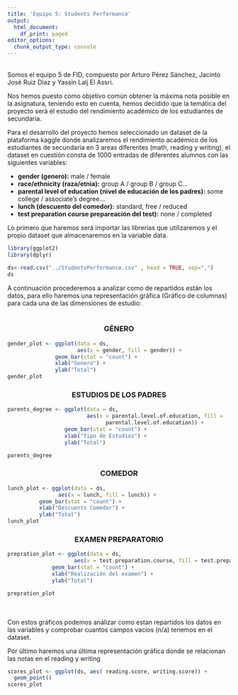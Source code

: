 ```yaml
---
title: 'Equipo 5: Students Performance'
output:
  html_document:
    df_print: paged
editor_options:
  chunk_output_type: console
---
```


<br>
Somos el equipo 5 de FID, compuesto por Arturo Pérez Sánchez, Jacinto José Ruiz Díaz  y Yassin Lalj El Assri.

Nos hemos puesto como objetivo común obtener la máxima nota posible en la asignatura, teniendo esto en cuenta, hemos decidido que la temática del proyecto será el estudio del rendimiento académico de los estudiantes de secundaria.

Para el desarrollo del proyecto hemos seleccionado un dataset de la plataforma kaggle donde analizaremos el rendimiento académico de los estudiantes de secundaria en 3 areas diferentes (math, reading y writing), el dataset en cuestión consta de 1000 entradas de diferentes alumnos con las siguientes variables:

<ul>
<li><b>gender (genero):</b> male / female</li>
<li><b>race/ethnicity (raza/etnia):</b> group A / group B / group C...</li>
<li><b>parental level of education (nivel de educación de los padres):</b> some college / associate's degree...</li>
<li><b>lunch (descuento del comedor):</b> standard, free / reduced</li>
<li><b>test preparation course	prepareación del test):</b> none / completed</li>
</ul>

Lo primero que haremos será importar las librerias que utilizaremos y el propio dataset que almacenaremos en la variable data.


```r
library(ggplot2)
library(dplyr)

ds<-read.csv("../StudentsPerformance.csv" , head = TRUE, sep=",")
ds
```

A continuación procederemos a analizar como de repartidos están los datos, para ello haremos una representación gráfica (Gráfico de columnas) para cada una de las dimensiones de estudio:
<br><br>
<h3 style="text-align:center"> GÉNERO </h3> 
```r
gender_plot <- ggplot(data = ds, 
                      aes(x = gender, fill = gender)) + 
               geom_bar(stat = "count") +
               xlab("Genero") + 
               ylab("Total")
gender_plot
```

<h3 style="text-align:center"> ESTUDIOS DE LOS PADRES </h3> 
```r
parents_degree <- ggplot(data = ds,
                         aes(x = parental.level.of.education, fill =
                               parental.level.of.education)) + 
                  geom_bar(stat = "count") + 
                  xlab("Tipo de Estudios") + 
                  ylab("Total")

parents_degree
```

<h3 style="text-align:center"> COMEDOR </h3> 

```r
lunch_plot <- ggplot(data = ds,
                aes(x = lunch, fill = lunch)) +
          geom_bar(stat = "count") + 
          xlab("Descuento Comedor") + 
          ylab("Total")
lunch_plot
```

<h3 style="text-align:center"> EXAMEN PREPARATORIO </h3>

```r
prepration_plot <- ggplot(data = ds,
                     aes(x = test.preparation.course, fill = test.preparation.course)) +
              geom_bar(stat = "count") + 
              xlab("Realización del examen") + 
              ylab("Total")

prepration_plot
```

<br><br>Con estos gráficos podemos análizar como estan repartidos los datos en las variables y comprobar cuantos campos vacios (n/a) tenemos en el dataset.

Por último haremos una última representación gráfica donde se relacionan las notas en el reading y writing

```r
scores_plot <- ggplot(ds, aes( reading.score, writing.score)) +
  geom_point()
scores_plot
```

